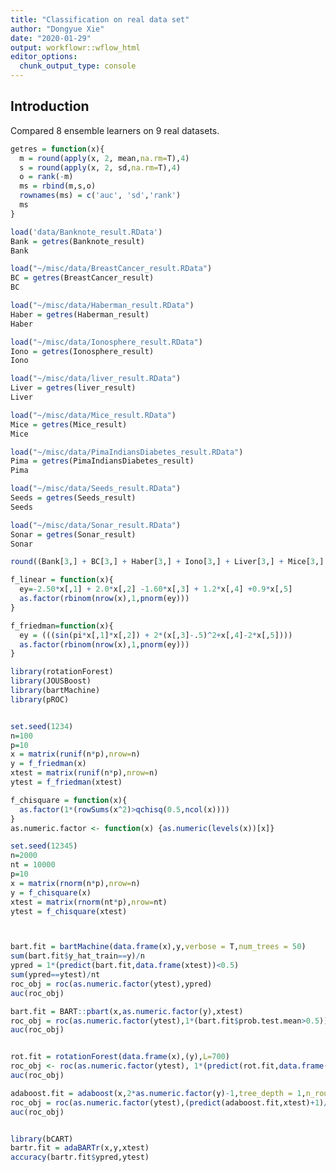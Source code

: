 ```yaml
---
title: "Classification on real data set"
author: "Dongyue Xie"
date: "2020-01-29"
output: workflowr::wflow_html
editor_options:
  chunk_output_type: console
---
```


## Introduction

Compared 8 ensemble learners on 9 real datasets.

```r
getres = function(x){
  m = round(apply(x, 2, mean,na.rm=T),4)
  s = round(apply(x, 2, sd,na.rm=T),4)
  o = rank(-m)
  ms = rbind(m,s,o)
  rownames(ms) = c('auc', 'sd','rank')
  ms
}

load('data/Banknote_result.RData')
Bank = getres(Banknote_result)
Bank
```

```r
load("~/misc/data/BreastCancer_result.RData")
BC = getres(BreastCancer_result)
BC
```

```r
load("~/misc/data/Haberman_result.RData")
Haber = getres(Haberman_result)
Haber
```

```r
load("~/misc/data/Ionosphere_result.RData")
Iono = getres(Ionosphere_result)
Iono
```

```r
load("~/misc/data/liver_result.RData")
Liver = getres(liver_result)
Liver
```

```r
load("~/misc/data/Mice_result.RData")
Mice = getres(Mice_result)
Mice
```

```r
load("~/misc/data/PimaIndiansDiabetes_result.RData")
Pima = getres(PimaIndiansDiabetes_result)
Pima
```

```r
load("~/misc/data/Seeds_result.RData")
Seeds = getres(Seeds_result)
Seeds
```

```r
load("~/misc/data/Sonar_result.RData")
Sonar = getres(Sonar_result)
Sonar
```

```r
round((Bank[3,] + BC[3,] + Haber[3,] + Iono[3,] + Liver[3,] + Mice[3,] + Pima[3,] + Seeds[3,] + Sonar[3,])/9)
```



```r
f_linear = function(x){
  ey=-2.50*x[,1] + 2.0*x[,2] -1.60*x[,3] + 1.2*x[,4] +0.9*x[,5] 
  as.factor(rbinom(nrow(x),1,pnorm(ey)))
}

f_friedman=function(x){
  ey = (((sin(pi*x[,1]*x[,2]) + 2*(x[,3]-.5)^2+x[,4]-2*x[,5])))
  as.factor(rbinom(nrow(x),1,pnorm(ey)))
}

library(rotationForest)
library(JOUSBoost)
library(bartMachine)
library(pROC)


set.seed(1234)
n=100
p=10
x = matrix(runif(n*p),nrow=n)
y = f_friedman(x)
xtest = matrix(runif(n*p),nrow=n)
ytest = f_friedman(xtest)

f_chisquare = function(x){
  as.factor(1*(rowSums(x^2)>qchisq(0.5,ncol(x))))
}
as.numeric.factor <- function(x) {as.numeric(levels(x))[x]}

set.seed(12345)
n=2000
nt = 10000
p=10
x = matrix(rnorm(n*p),nrow=n)
y = f_chisquare(x)
xtest = matrix(rnorm(nt*p),nrow=nt)
ytest = f_chisquare(xtest)



bart.fit = bartMachine(data.frame(x),y,verbose = T,num_trees = 50)
sum(bart.fit$y_hat_train==y)/n
ypred = 1*(predict(bart.fit,data.frame(xtest))<0.5)
sum(ypred==ytest)/nt
roc_obj = roc(as.numeric.factor(ytest),ypred)
auc(roc_obj)

bart.fit = BART::pbart(x,as.numeric.factor(y),xtest)
roc_obj = roc(as.numeric.factor(ytest),1*(bart.fit$prob.test.mean>0.5))
auc(roc_obj)


rot.fit = rotationForest(data.frame(x),(y),L=700)
roc_obj <- roc(as.numeric.factor(ytest), 1*(predict(rot.fit,data.frame(xtest)) > 0.5))
auc(roc_obj)

adaboost.fit = adaboost(x,2*as.numeric.factor(y)-1,tree_depth = 1,n_rounds = 5000)
roc_obj = roc(as.numeric.factor(ytest),(predict(adaboost.fit,xtest)+1)/2)
auc(roc_obj)


library(bCART)
bartr.fit = adaBARTr(x,y,xtest)
accuracy(bartr.fit$ypred,ytest)
```


